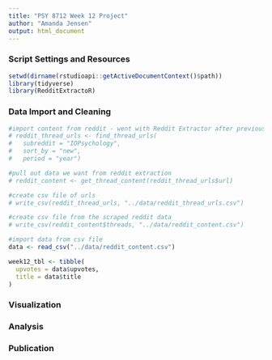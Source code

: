 ```yaml
---
title: "PSY 8712 Week 12 Project"
author: "Amanda Jensen"
output: html_document
---
```


### Script Settings and Resources
```r
setwd(dirname(rstudioapi::getActiveDocumentContext()$path))
library(tidyverse)      
library(RedditExtractoR)
```

### Data Import and Cleaning
```r
#import content from reddit - went with Reddit Extractor after previous web scraping project
# reddit_thread_urls <- find_thread_urls(
#   subreddit = "IOPsychology",
#   sort_by = "new",
#   period = "year")

#pull out data we want from reddit extraction
# reddit_content <- get_thread_content(reddit_thread_urls$url)

#create csv file of urls
# write_csv(reddit_thread_urls, "../data/reddit_thread_urls.csv")

#create csv file from the scraped reddit data
# write_csv(reddit_content$threads, "../data/reddit_content.csv")

#import data from csv file
data <- read_csv("../data/reddit_content.csv")

week12_tbl <- tibble(
  upvotes = data$upvotes,
  title = data$title
)
```


### Visualization

### Analysis

### Publication


